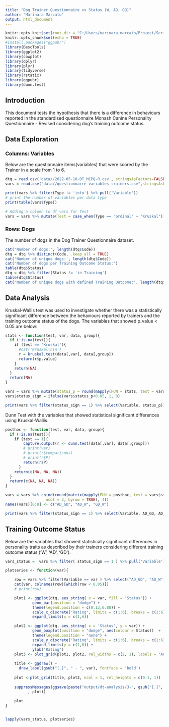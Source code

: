 ```yaml
---
title: "Dog Trainer Questionnaire vs Status (W, AD, GD)"
author: "Marinara Marcato"
output: html_document
---
```


```r
knitr::opts_knit$set(root.dir = "C:/Users/marinara.marcato/Project/Scripts/dog_questionnaires")
knitr::opts_chunk$set(echo = TRUE)
#install.packages("ggpubr")
library(DescTools)
library(ggplot2)
library(cowplot)
library(dplyr)
library(plyr)
library(tidyverse)
library(rstatix)
library(ggpubr)
library(dunn.test)
```

## Introduction 
This document tests the hypothesis that there is a difference in behaviours reported in the standardised questionnaire Monash Canine Personality Questionnaire - Revised considering dog's training outcome status.

## Data Exploration
### Columns: Variables
Below are the questionnaire items(variables) that were scored by the Trainer in a scale from 1 to 6. 

```r
dtq = read.csv('data//2022-05-10-DT_MCPQ-R.csv', stringsAsFactors=FALSE)
vars = read.csv("data//questionnaire-variables-trainers.csv",stringsAsFactors=FALSE)

print(vars %>% filter(Type != 'info') %>% pull('Variable'))
# print the number of variables per data type
print(table(vars$Type))

# Adding a column to df vars for Test 
vars = vars %>% mutate(Test = case_when(Type == "ordinal" ~ "Kruskal"))
```


### Rows: Dogs
The number of dogs in the Dog Trainer Questionnaire dataset.
```r
cat('Number of dogs:', length(dtq$Code))
dtq = dtq %>% distinct(Code, .keep_all = TRUE)
cat('Number of unique dogs:', length(dtq$Code))
cat('Number of dogs per Training Outcome Status:')
table(dtq$Status)
dtq = dtq %>% filter(Status != 'in Training')
table(dtq$Status)
cat('Number of unique dogs with defined Training Outcome:', length(dtq$Code))
```

## Data Analysis
Kruskal-Wallis test was used to investigate whether there was a statistically significant difference between the behaviours reported by trainers and the training outcome status of the dogs.
The variables that showed p_value < 0.05 are below: 
```r
stats <- function(test, var, data, group){
  if (!is.na(test)){
    if (test == 'Kruskal'){
      #cat('Kruskal\n\n')
      r = kruskal.test(data[,var], data[,group])
      return(r$p.value)
    }
    return(NA)
  }
  return(NA)
}

vars = vars %>% mutate(status_p = round(mapply(FUN = stats, test = vars$Test, var = vars$Variable, MoreArgs = list(dtq, 'Status')),4))
vars$status_sign = ifelse(vars$status_p<0.05, 1, 0)

print(vars %>% filter(status_sign == 1) %>% select(Variable, status_p))
```

Dunn Test with the variables that showed statistical significant differences using Kruskal-Wallis.
```r
posthoc <- function(test, var, data, group){
  if (!is.na(test)){
    if (test == 1){
        capture.output(r <- dunn.test(data[,var], data[,group]))
        # print(var)
        # print(r$comparisons)
        # print(r$P)
        return(r$P)
      }
    return(c(NA, NA, NA))
  }
  return(c(NA, NA, NA))
}

vars = vars %>% cbind(round(matrix(mapply(FUN = posthoc, test = vars$status_sign, var = vars$Variable, MoreArgs = list(dtq, 'Status')),
                  ncol = 3, byrow = TRUE), 4))
names(vars)[6:8] <- c("AD_GD", "AD_W", "GD_W")

print(vars %>% filter(status_sign == 1) %>% select(Variable, AD_GD, AD_W, GD_W))                
```


## Training Outcome Status
Below are the variables that showed statistically significant differences in personality traits as described by their trainers considering different training outcome status ('W', 'AD', 'GD').

```r


vars_status =  vars %>% filter( status_sign == 1 ) %>% pull('Variable')

plotseries <- function(var){

    row = vars %>% filter(Variable == var ) %>% select("AD_GD", "AD_W", "GD_W")
    cat(var, colnames(row)[which(row < 0.05)])
    # print(row)

    plot1 <- ggplot(dtq, aes_string( x = var, fill = 'Status')) + 
            geom_bar(position = "dodge") +
            theme(legend.position = c(0.13,0.88)) +
            scale_x_discrete("Rating", limits = c(1:6), breaks = c(1:6), labels = c(1:6)) +
            expand_limits(x = c(1,6))

    plot2 <- ggplot(dtq, aes_string( x = 'Status', y = var)) + 
            geom_boxplot(position = "dodge", aes(colour = Status))  +
            theme(legend.position = "none") +
            scale_y_discrete("Rating", limits = c(1:6), breaks = c(1:6), labels = c(1:6)) +
            expand_limits(y = c(1,6)) +
            ylab("Rating")
    plot3 <- plot_grid(plot1, plot2, rel_widths = c(2, 1), labels = "AUTO")
    
    title <- ggdraw() + 
      draw_label(gsub("[.]", " - ", var), fontface = 'bold')
    
    plot <-plot_grid(title, plot3, ncol = 1, rel_heights = c(0.1, 1))
    
    suppressMessages(ggsave(paste("output/dt-analysis/3-", gsub("[.]", "-", var), ".png", sep = "") 
          , plot))
          
    plot
}


lapply(vars_status, plotseries)

```
